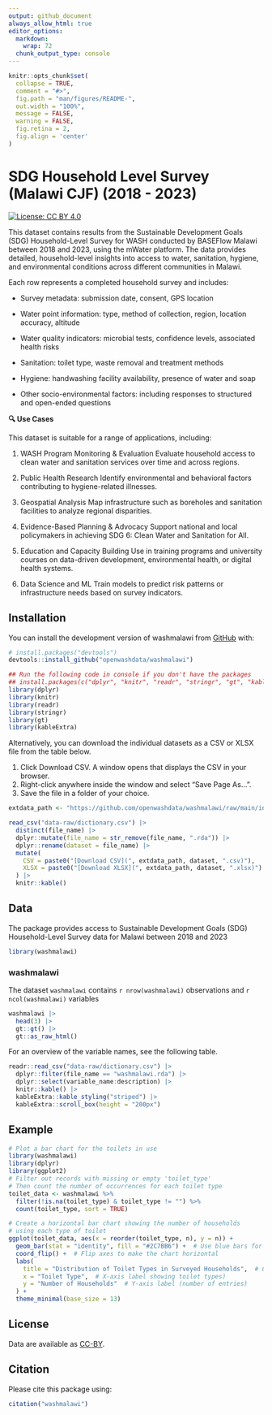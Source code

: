 ```yaml
---
output: github_document
always_allow_html: true
editor_options: 
  markdown: 
    wrap: 72
  chunk_output_type: console
---
```


<!-- README.md is generated from README.Rmd. Please edit that file -->

```r
knitr::opts_chunk$set(
  collapse = TRUE,
  comment = "#>",
  fig.path = "man/figures/README-",
  out.width = "100%",
  message = FALSE,
  warning = FALSE,
  fig.retina = 2,
  fig.align = 'center'
)
```

# SDG Household Level Survey (Malawi CJF) (2018 - 2023)

<!-- badges: start -->

[![License: CC BY
4.0](https://img.shields.io/badge/License-CC_BY_4.0-lightgrey.svg)](https://creativecommons.org/licenses/by/4.0/)

<!-- badges: end -->

This dataset contains results from the Sustainable Development Goals
(SDG) Household-Level Survey for WASH conducted by BASEFlow Malawi between 2018
and 2023, using the mWater platform. The data provides detailed,
household-level insights into access to water, sanitation, hygiene, and
environmental conditions across different communities in Malawi.

Each row represents a completed household survey and includes:

-   Survey metadata: submission date, consent, GPS location

-   Water point information: type, method of collection, region,
    location accuracy, altitude

-   Water quality indicators: microbial tests, confidence levels,
    associated health risks

-   Sanitation: toilet type, waste removal and treatment methods

-   Hygiene: handwashing facility availability, presence of water and
    soap

-   Other socio-environmental factors: including responses to structured
    and open-ended questions

**🔍 Use Cases**

This dataset is suitable for a range of applications, including:

1.  WASH Program Monitoring & Evaluation Evaluate household access to
    clean water and sanitation services over time and across regions.

2.  Public Health Research Identify environmental and behavioral factors
    contributing to hygiene-related illnesses.

3.  Geospatial Analysis Map infrastructure such as boreholes and
    sanitation facilities to analyze regional disparities.

4.  Evidence-Based Planning & Advocacy Support national and local
    policymakers in achieving SDG 6: Clean Water and Sanitation for All.

5.  Education and Capacity Building Use in training programs and
    university courses on data-driven development, environmental health,
    or digital health systems.

6.  Data Science and ML Train models to predict risk patterns or
    infrastructure needs based on survey indicators.

## Installation

You can install the development version of washmalawi from
[GitHub](https://github.com/) with:

``` r
# install.packages("devtools")
devtools::install_github("openwashdata/washmalawi")
```

```r
## Run the following code in console if you don't have the packages
## install.packages(c("dplyr", "knitr", "readr", "stringr", "gt", "kableExtra"))
library(dplyr)
library(knitr)
library(readr)
library(stringr)
library(gt)
library(kableExtra)
```

Alternatively, you can download the individual datasets as a CSV or XLSX
file from the table below.

1.  Click Download CSV. A window opens that displays the CSV in your
    browser.
2.  Right-click anywhere inside the window and select "Save Page As...".
3.  Save the file in a folder of your choice.

```r

extdata_path <- "https://github.com/openwashdata/washmalawi/raw/main/inst/extdata/"

read_csv("data-raw/dictionary.csv") |> 
  distinct(file_name) |> 
  dplyr::mutate(file_name = str_remove(file_name, ".rda")) |> 
  dplyr::rename(dataset = file_name) |> 
  mutate(
    CSV = paste0("[Download CSV](", extdata_path, dataset, ".csv)"),
    XLSX = paste0("[Download XLSX](", extdata_path, dataset, ".xlsx)")
  ) |> 
  knitr::kable()

```

## Data

The package provides access to Sustainable Development Goals (SDG) Household-Level Survey data for Malawi between 2018 and 2023

```r
library(washmalawi)
```

### washmalawi

The dataset `washmalawi` contains
`r nrow(washmalawi)` observations and `r ncol(washmalawi)`
variables

```r
washmalawi |> 
  head(3) |> 
  gt::gt() |>
  gt::as_raw_html()
```

For an overview of the variable names, see the following table.

```r
readr::read_csv("data-raw/dictionary.csv") |>
  dplyr::filter(file_name == "washmalawi.rda") |>
  dplyr::select(variable_name:description) |> 
  knitr::kable() |> 
  kableExtra::kable_styling("striped") |> 
  kableExtra::scroll_box(height = "200px")
```

## Example

```r
# Plot a bar chart for the toilets in use
library(washmalawi)
library(dplyr)
library(ggplot2)
# Filter out records with missing or empty 'toilet_type'
# Then count the number of occurrences for each toilet type
toilet_data <- washmalawi %>%
  filter(!is.na(toilet_type) & toilet_type != "") %>%
  count(toilet_type, sort = TRUE)

# Create a horizontal bar chart showing the number of households
# using each type of toilet
ggplot(toilet_data, aes(x = reorder(toilet_type, n), y = n)) +
  geom_bar(stat = "identity", fill = "#2C7BB6") +  # Use blue bars for counts
  coord_flip() +  # Flip axes to make the chart horizontal
  labs(
    title = "Distribution of Toilet Types in Surveyed Households",  # Chart title
    x = "Toilet Type",  # X-axis label showing toilet types)
    y = "Number of Households"  # Y-axis label (number of entries)
  ) +
  theme_minimal(base_size = 13)
```

## License

Data are available as
[CC-BY](https://github.com/openwashdata/%7B%7B%7Bpackagename%7D%7D%7D/blob/main/LICENSE.md).

## Citation

Please cite this package using:

```r
citation("washmalawi")
```
